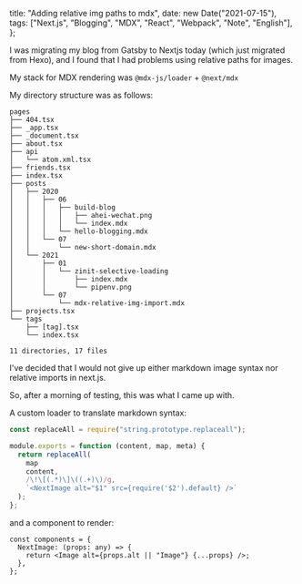   title: "Adding relative img paths to mdx",
  date: new Date("2021-07-15"),
  tags: ["Next.js", "Blogging", "MDX", "React", "Webpack", "Note", "English"],
};

I was migrating my blog from Gatsby to Nextjs today (which just migrated from Hexo), and I found that I had problems using relative paths for images.

My stack for MDX rendering was `@mdx-js/loader` + `@next/mdx`

My directory structure was as follows:

```
pages
├── 404.tsx
├── _app.tsx
├── _document.tsx
├── about.tsx
├── api
│   └── atom.xml.tsx
├── friends.tsx
├── index.tsx
├── posts
│   ├── 2020
│   │   ├── 06
│   │   │   ├── build-blog
│   │   │   │   ├── ahei-wechat.png
│   │   │   │   └── index.mdx
│   │   │   └── hello-blogging.mdx
│   │   └── 07
│   │       └── new-short-domain.mdx
│   └── 2021
│       ├── 01
│       │   └── zinit-selective-loading
│       │       ├── index.mdx
│       │       └── pipenv.png
│       └── 07
│           └── mdx-relative-img-import.mdx
├── projects.tsx
└── tags
    ├── [tag].tsx
    └── index.tsx

11 directories, 17 files

```

I've decided that I would not give up either markdown image syntax nor relative imports in next.js.

So, after a morning of testing, this was what I came up with.

A custom loader to translate markdown syntax:

```js
const replaceAll = require("string.prototype.replaceall");

module.exports = function (content, map, meta) {
  return replaceAll(
    map
    content,
    /\!\[(.*)\]\((.+)\)/g,
    `<NextImage alt="$1" src={require('$2').default} />`
  );
};
```

and a component to render:

```tsx
const components = {
  NextImage: (props: any) => {
    return <Image alt={props.alt || "Image"} {...props} />;
  },
};
```

